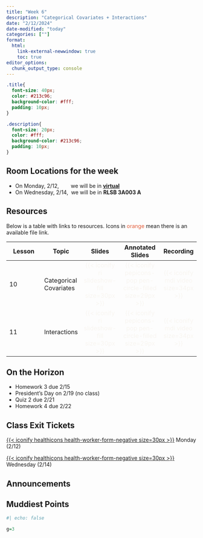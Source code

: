 ```yaml
---
title: "Week 6"
description: "Categorical Covariates + Interactions"
date: "2/12/2024"
date-modified: "today"
categories: [""]
format: 
  html:
    link-external-newwindow: true
    toc: true
editor_options: 
  chunk_output_type: console
---
```


```css
.title{
  font-size: 40px;
  color: #213c96;
  background-color: #fff;
  padding: 10px;
}

.description{
  font-size: 20px;
  color: #fff;
  background-color: #213c96;
  padding: 10px;
}
```

::: callout-important
## Room Locations for the week

-   On Monday, 2/12,        we will be in [**virtual**](https://ohsu.webex.com/meet/wakim)
-   On Wednesday, 2/14,  we will be in **RLSB 3A003 A**
:::

## Resources

Below is a table with links to resources. Icons in [orange]{style="color:#E25D3B;"} mean there is an available file link.

| Lesson | Topic                  |                                Slides                                 |                                  Annotated Slides                                  |                           Recording                           |
|--------------|--------------|:------------:|:--------------:|:------------:|
| 10     | Categorical Covariates | [{{< iconify ri slideshow-fill size=30px >}}]{style="color:#f8f5f0;"} | [{{< iconify pepicons-pop pen-circle-filled size=29px >}}]{style="color:#f8f5f0;"} | [{{< iconify mdi video size=34px >}}]{style="color:#f8f5f0;"} |
| 11     | Interactions           | [{{< iconify ri slideshow-fill size=30px >}}]{style="color:#f8f5f0;"} | [{{< iconify pepicons-pop pen-circle-filled size=29px >}}]{style="color:#f8f5f0;"} | [{{< iconify mdi video size=34px >}}]{style="color:#f8f5f0;"} |

## On the Horizon

-   Homework 3 due 2/15
-   President's Day on 2/19 (no class)
-   Quiz 2 due 2/21
-   Homework 4 due 2/22

## Class Exit Tickets

[[{{< iconify healthicons health-worker-form-negative size=30px >}}](https://forms.office.com/Pages/ResponsePage.aspx?id=V3lz4rj6fk2U9pvWr59xWFMopmPUjRtDiHLswhgacNhUNFFKR0RHN0hETVNHMTlZMFAwOTVGQUVDTS4u)]{style="color:#f8f5f0;"} Monday (2/12)

[[{{< iconify healthicons health-worker-form-negative size=30px >}}](https://forms.office.com/Pages/ResponsePage.aspx?id=V3lz4rj6fk2U9pvWr59xWFMopmPUjRtDiHLswhgacNhUMVJHTkVBUFFDT1owSTZGS01KRVIzVDJQQS4u)]{style="color:#f8f5f0;"} Wednesday (2/14)

## Announcements

## Muddiest Points

```r
#| echo: false

g=3
```
